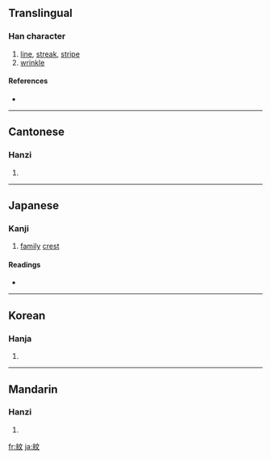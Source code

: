 {{see|纹}}<!-- may be replaced by zh-forms -->
==Translingual==

===Han character===
{{Han char|rn=120|rad=糸|as=04|sn=10|four=2094<sub>0</sub>|canj=女火卜大 (VFYK)|ids=⿰[[糸]][[文]]}}

# [[line]], [[streak]], [[stripe]]
# [[wrinkle]]

====References====
* {{Han ref|kx=0916.160|dkj=27262|dj=1345.160|hdz=53376.040|uh=7D0B|ud=32011|bh=AFBE|bd=44990}}

----

==Cantonese==

===Hanzi===
{{yue-hanzi|jyut=|y=man4}}

# {{defn|Cantonese}}

----

==Japanese==

===Kanji===
{{ja-kanji|grade=c|rs=糸04}}

# [[family]] [[crest]]

====Readings====
* {{ja-readings|on=[[もん]] (mon), [[ぶん]] (bun)|kun=[[あや]] (aya), [[もよう]] (moyou)}}

----

==Korean==

===Hanja===
{{ko-hanja|hangeul=문|eumhun=|rv=mun|mr=mun|y=mun}}

# {{defn|Korean}}

----

==Mandarin==

===Hanzi===
{{cmn-hanzi|sim=纹|pin=[[wén]] ([[wen2]]), [[wèn]] ([[wen4]])|wg=wen<sup>2</sup>, wen<sup>4</sup>}}

# {{defn|Mandarin}}

[[fr:紋]]
[[ja:紋]]
